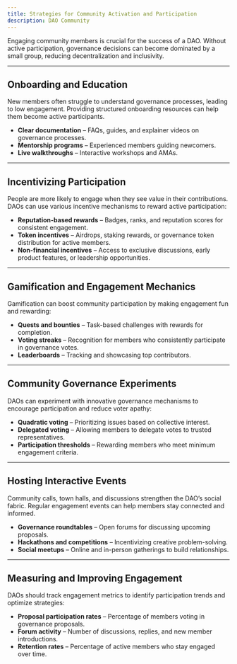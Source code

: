 ```yaml
---
title: Strategies for Community Activation and Participation
description: DAO Community
---
```


Engaging community members is crucial for the success of a DAO. Without active participation, governance decisions can become dominated by a small group, reducing decentralization and inclusivity.

---

## Onboarding and Education  

New members often struggle to understand governance processes, leading to low engagement. Providing structured onboarding resources can help them become active participants.  

- **Clear documentation** – FAQs, guides, and explainer videos on governance processes.  
- **Mentorship programs** – Experienced members guiding newcomers.  
- **Live walkthroughs** – Interactive workshops and AMAs.  

---  

## Incentivizing Participation  

People are more likely to engage when they see value in their contributions. DAOs can use various incentive mechanisms to reward active participation:  

- **Reputation-based rewards** – Badges, ranks, and reputation scores for consistent engagement.  
- **Token incentives** – Airdrops, staking rewards, or governance token distribution for active members.  
- **Non-financial incentives** – Access to exclusive discussions, early product features, or leadership opportunities.  

---  

## Gamification and Engagement Mechanics  

Gamification can boost community participation by making engagement fun and rewarding:  

- **Quests and bounties** – Task-based challenges with rewards for completion.  
- **Voting streaks** – Recognition for members who consistently participate in governance votes.  
- **Leaderboards** – Tracking and showcasing top contributors.  

---  

## Community Governance Experiments  

DAOs can experiment with innovative governance mechanisms to encourage participation and reduce voter apathy:  

- **Quadratic voting** – Prioritizing issues based on collective interest.  
- **Delegated voting** – Allowing members to delegate votes to trusted representatives.  
- **Participation thresholds** – Rewarding members who meet minimum engagement criteria.  

---  

## Hosting Interactive Events  

Community calls, town halls, and discussions strengthen the DAO’s social fabric. Regular engagement events can help members stay connected and informed.  

- **Governance roundtables** – Open forums for discussing upcoming proposals.  
- **Hackathons and competitions** – Incentivizing creative problem-solving.  
- **Social meetups** – Online and in-person gatherings to build relationships.  

---  

## Measuring and Improving Engagement  

DAOs should track engagement metrics to identify participation trends and optimize strategies:  

- **Proposal participation rates** – Percentage of members voting in governance proposals.  
- **Forum activity** – Number of discussions, replies, and new member introductions.  
- **Retention rates** – Percentage of active members who stay engaged over time.  

